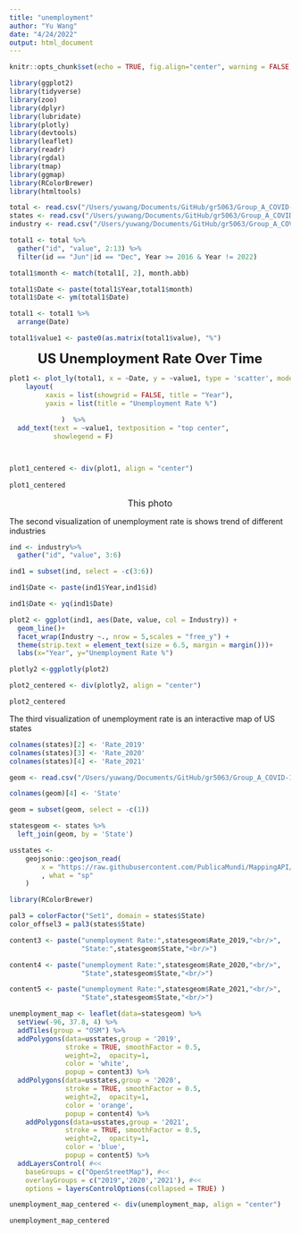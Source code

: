 ```yaml
---
title: "unemployment"
author: "Yu Wang"
date: "4/24/2022"
output: html_document
---
```


```r
knitr::opts_chunk$set(echo = TRUE, fig.align="center", warning = FALSE, message = FALSE)
```

```r
library(ggplot2)
library(tidyverse)
library(zoo)
library(dplyr)
library(lubridate)
library(plotly)
library(devtools)
library(leaflet)
library(readr)
library(rgdal)
library(tmap)
library(ggmap)
library(RColorBrewer)
library(htmltools)


```

```r
total <- read.csv("/Users/yuwang/Documents/GitHub/gr5063/Group_A_COVID-19_insights/umployment rate/SeriesReport-20220423235636_21d8c2.csv", stringsAsFactors = FALSE)
states <- read.csv("/Users/yuwang/Documents/GitHub/gr5063/Group_A_COVID-19_insights/umployment rate/unemployment by states.csv", stringsAsFactors = FALSE)
industry <- read.csv("/Users/yuwang/Documents/GitHub/gr5063/Group_A_COVID-19_insights/umployment rate/Unempolyment rate by industry.csv", stringsAsFactors = FALSE)
```

```r

total1 <- total %>% 
  gather("id", "value", 2:13) %>%
  filter(id == "Jun"|id == "Dec", Year >= 2016 & Year != 2022)

total1$month <- match(total1[, 2], month.abb)

total1$Date <- paste(total1$Year,total1$month)
total1$Date <- ym(total1$Date)

total1 <- total1 %>%
  arrange(Date)

total1$value1 <- paste0(as.matrix(total1$value), "%")
```



<font size="5"> <center>  **US Unemployment Rate Over Time** </center></font> 




```r
plot1 <- plot_ly(total1, x = ~Date, y = ~value1, type = 'scatter', mode = 'lines+markers', text = ~value) %>%
    layout(
         xaxis = list(showgrid = FALSE, title = "Year"),
         yaxis = list(title = "Unemployment Rate %")
      
             )  %>%
  add_text(text = ~value1, textposition = "top center",
           showlegend = F)



plot1_centered <- div(plot1, align = "center")
  
plot1_centered
```

<font size="3"> <center> This photo   </center></font> 


The second visualization of unemployment rate is shows trend of different industries
```r
ind <- industry%>% 
  gather("id", "value", 3:6)

ind1 = subset(ind, select = -c(3:6))

ind1$Date <- paste(ind1$Year,ind1$id)

ind1$Date <- yq(ind1$Date)


```



```r
plot2 <- ggplot(ind1, aes(Date, value, col = Industry)) +
  geom_line()+
  facet_wrap(Industry ~., nrow = 5,scales = "free_y") +
  theme(strip.text = element_text(size = 6.5, margin = margin()))+
  labs(x="Year", y="Unemployment Rate %")

plotly2 <-ggplotly(plot2)

plot2_centered <- div(plotly2, align = "center")

plot2_centered
```




The third visualization of unemployment rate is an interactive map of US states
```r
colnames(states)[2] <- 'Rate_2019'
colnames(states)[3] <- 'Rate_2020'
colnames(states)[4] <- 'Rate_2021'

```

```r
geom <- read.csv("/Users/yuwang/Documents/GitHub/gr5063/Group_A_COVID-19_insights/umployment rate/statelatlong.csv")

colnames(geom)[4] <- 'State'

geom = subset(geom, select = -c(1))
```

```r
statesgeom <- states %>%
  left_join(geom, by = 'State')
```


```r
usstates <- 
    geojsonio::geojson_read( 
        x = "https://raw.githubusercontent.com/PublicaMundi/MappingAPI/master/data/geojson/us-states.json"
        , what = "sp"
    )
```

```r
library(RColorBrewer)

pal3 = colorFactor("Set1", domain = states$State)
color_offsel3 = pal3(states$State)
```

```r
content3 <- paste("unemployment Rate:",statesgeom$Rate_2019,"<br/>",
                  "State:",statesgeom$State,"<br/>")

content4 <- paste("unemployment Rate:",statesgeom$Rate_2020,"<br/>",
                  "State",statesgeom$State,"<br/>")

content5 <- paste("unemployment Rate:",statesgeom$Rate_2021,"<br/>",
                  "State",statesgeom$State,"<br/>")

unemployment_map <- leaflet(data=statesgeom) %>%
  setView(-96, 37.8, 4) %>%
  addTiles(group = "OSM") %>%
  addPolygons(data=usstates,group = '2019',
              stroke = TRUE, smoothFactor = 0.5,
              weight=2,  opacity=1,
              color = 'white',
              popup = content3) %>%
  addPolygons(data=usstates,group = '2020',
              stroke = TRUE, smoothFactor = 0.5,
              weight=2,  opacity=1,
              color = 'orange',
              popup = content4) %>%
    addPolygons(data=usstates,group = '2021',
              stroke = TRUE, smoothFactor = 0.5,
              weight=2,  opacity=1,
              color = 'blue',
              popup = content5) %>%
  addLayersControl( #<<
    baseGroups = c("OpenStreetMap"), #<<
    overlayGroups = c("2019",'2020','2021'), #<<
    options = layersControlOptions(collapsed = TRUE) )

unemployment_map_centered <- div(unemployment_map, align = "center")

unemployment_map_centered
```






